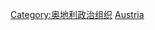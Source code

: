 {{Commonscat|Government of Austria}}

[[Category:奥地利政治组织|Category:奥地利政治组织]]
[[Category:歐洲各國政府|Austria]]